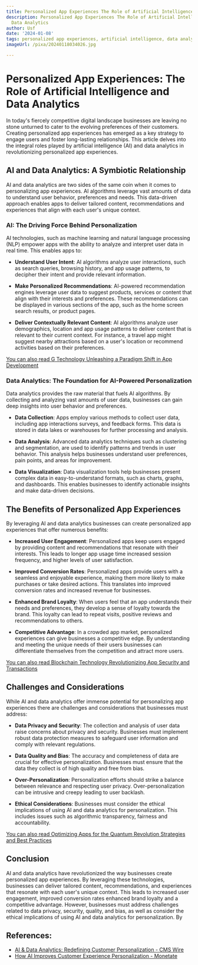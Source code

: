 ```yaml
---
title: Personalized App Experiences The Role of Artificial Intelligence and Data Analytics
description: Personalized App Experiences The Role of Artificial Intelligence and
  Data Analytics
author: Usf
date: '2024-01-08'
tags: personalized app experiences, artificial intelligence, data analytics
imageUrl: /pixa/20240118034026.jpg

---
```

#  Personalized App Experiences: The Role of Artificial Intelligence and Data Analytics

In today's  fiercely competitive digital landscape businesses are leaving no stone unturned  to cater to  the evolving preferences of their customers. Creating personalized app experiences has emerged as a key strategy  to engage users and foster long-lasting relationships. This article  delves into the  integral  roles played by artificial intelligence (AI) and data  analytics in revolutionizing personalized app experiences.

## AI and Data Analytics: A Symbiotic Relationship

AI and data analytics are two sides of the same coin  when it comes to personalizing app experiences. AI algorithms leverage  vast amounts of data to understand user behavior, preferences and needs. This  data-driven approach enables apps to deliver tailored content, recommendations and  experiences  that align with  each user's unique context.

### AI: The Driving Force Behind Personalization

AI technologies, such as machine learning and natural language processing  (NLP) empower apps with the  ability to analyze and interpret  user data in real time. This enables apps to:

- **Understand User Intent**: AI algorithms analyze user interactions, such as search queries, browsing history, and app usage patterns, to decipher their intent and provide relevant  information.

- **Make Personalized Recommendations**: AI-powered recommendation engines  leverage user data to suggest products, services or content that align with their interests and preferences. These recommendations can be displayed in  various sections of the app, such as the  home screen search results, or  product pages.

- **Deliver Contextually Relevant Content**: AI algorithms analyze user demographics, location and app usage patterns to deliver content that is  relevant to their current context. For instance, a travel app might  suggest nearby attractions based on a user's location or recommend activities based on their preferences.

[You  can also read G Technology Unleashing a Paradigm Shift in App Development](G%20Technology%20Unleashing%20a%20Paradigm%20Shift%20in%20App%20Development)


### Data Analytics: The Foundation  for AI-Powered Personalization

Data  analytics provides the raw material that fuels AI algorithms. By collecting and analyzing vast amounts of user data, businesses can gain deep insights into user behavior and preferences.

- **Data Collection**: Apps employ various methods to collect user data, including app interactions surveys, and feedback forms. This data is stored in data lakes or warehouses for further processing and  analysis.

- **Data Analysis**: Advanced data analytics techniques such as clustering  and segmentation, are used to identify patterns  and trends in user behavior. This analysis helps businesses understand user preferences, pain points,  and areas for improvement.

- **Data Visualization**: Data visualization tools  help businesses  present complex data in easy-to-understand formats, such as charts, graphs, and  dashboards. This enables businesses to identify actionable insights and make data-driven decisions.

## The Benefits of Personalized App Experiences

By leveraging AI and data analytics businesses can create personalized app experiences that offer numerous benefits:

- **Increased User Engagement**: Personalized apps keep users engaged by providing content and recommendations that resonate  with their interests.  This leads to longer app usage time increased session frequency, and higher levels of user satisfaction.

- **Improved Conversion Rates**: Personalized apps provide  users with a seamless and enjoyable experience, making them more likely to make purchases or take desired actions. This  translates  into improved conversion rates and increased revenue for businesses.

- **Enhanced Brand Loyalty**: When users  feel that an app  understands their  needs and  preferences, they develop a sense of loyalty towards the brand.  This loyalty can lead to repeat visits, positive  reviews  and recommendations to others.

- **Competitive Advantage**:  In a crowded app market, personalized experiences can give businesses a competitive edge. By understanding and  meeting the unique needs of their users businesses can differentiate themselves from the competition and attract  more users.

[You can also  read Blockchain Technology Revolutionizing App Security and Transactions](Blockchain%20Technology%20Revolutionizing%20App%20Security%20and%20Transactions)


## Challenges and Considerations

While AI and data analytics offer immense potential for personalizing app experiences there are challenges and considerations  that businesses must address:

- **Data Privacy and Security**: The collection and analysis of user data raise concerns about  privacy and security. Businesses must implement robust  data protection measures to safeguard user information and comply with relevant regulations.

- **Data Quality and Bias**: The accuracy and completeness  of data  are crucial for effective personalization. Businesses  must ensure  that the data they collect  is of high quality and free from bias.

- **Over-Personalization**:  Personalization efforts should strike a balance between relevance and respecting user privacy. Over-personalization can  be intrusive  and creepy leading to user backlash.

- **Ethical Considerations**: Businesses  must consider  the ethical implications  of using AI and data analytics for personalization.  This includes issues such  as  algorithmic transparency, fairness and accountability.

[You can also read Optimizing Apps for  the Quantum Revolution  Strategies and Best Practices](Optimizing%20Apps%20for%20the%20Quantum%20Revolution%20Strategies%20and%20Best%20Practices)


## Conclusion

AI and data  analytics have revolutionized the way businesses  create  personalized  app experiences. By leveraging these technologies, businesses can deliver tailored  content, recommendations, and experiences that resonate with each user's unique context. This leads to increased user  engagement, improved conversion rates enhanced brand loyalty  and a competitive advantage. However,  businesses must  address challenges related to data privacy, security, quality, and bias, as well as consider the ethical implications of using AI and data  analytics  for personalization. By

## References:
- [AI & Data Analytics: Redefining Customer Personalization - CMS Wire](https://www.cmswire.com/customer-experience/how-ai-and-data-analytics-drive-personalization-strategies/)
- [How AI Improves Customer Experience Personalization - Monetate](https://monetate.com/resources/how-ai-is-transforming-customer-experience-through-personalization-strategies/)
